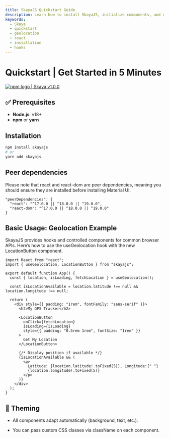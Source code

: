```yaml
---
title: SkayaJS Quickstart Guide
description: Learn how to install SkayaJS, initialize components, and use browser APIs with theming support.
keywords:
  - Skaya
  - quickstart
  - geolocation
  - react
  - installation
  - hooks
---
```


# Quickstart | Get Started in 5 Minutes

<div
  style={{
    display: "flex",
    alignItems: "center",
    borderRadius: "4px",
    height: "20px",
    border: "2px solid red",
    padding: "1rem",
  }}
>
  <a
    href="https://www.npmjs.com/package/skaya"
    target="_blank"
    style={{
      display: "flex",
      alignItems: "center",
      gap: "0.5rem",
      color: "#cb3837",
      textDecoration: "none",
      fontWeight: "bold",
    }}
  >
    <img
      src="/logo/npm-logo-red.png"
      alt="npm logo"
      style={{ height: "12px" }}
    />
    <span>| Skaya v1.0.0</span>
  </a>
</div>

## ✅ Prerequisites

- **Node.js**: v18+
- **npm** or **yarn** 

## Installation

```bash
npm install skayajs
# or
yarn add skayajs
```

## Peer dependencies
Please note that react and react-dom are peer dependencies, meaning you should ensure they are installed before installing Material UI.

```tsx
"peerDependencies": {
  "react": "^17.0.0 || ^18.0.0 || ^19.0.0",
  "react-dom": "^17.0.0 || ^18.0.0 || ^19.0.0"
}
```
## Basic Usage: Geolocation Example

SkayaJS provides hooks and controlled components for common browser APIs. Here’s how to use the useGeolocation hook with the new LocationButton component.

```tsx
import React from "react";
import { useGeolocation, LocationButton } from "skayajs";

export default function App() {
  const { location, isLoading, fetchLocation } = useGeolocation();

  const isLocationAvailable = location.latitude !== null && location.longitude !== null;

  return (
    <div style={{ padding: "1rem", fontFamily: "sans-serif" }}>
      <h2>My GPS Tracker</h2>

      <LocationButton
        onClick={fetchLocation}
        isLoading={isLoading}
        style={{ padding: "0.5rem 1rem", fontSize: "1rem" }}
      >
        Get My Location
      </LocationButton>

      {/* Display position if available */}
      {isLocationAvailable && (
        <p>
          Latitude: {location.latitude!.toFixed(5)}, Longitude:{" "}
          {location.longitude!.toFixed(5)}
        </p>
      )}
    </div>
  );
}
```

## 🎨 Theming

- All components adapt automatically (background, text, etc.).

- You can pass custom CSS classes via className on each component.
